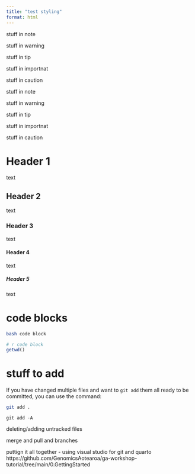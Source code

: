 ```yaml
---
title: "test styling"
format: html
---
```


::: {.callout-note}
stuff in note
:::

::: {.callout-warning}
stuff in warning
:::

::: {.callout-tip}
stuff in tip
:::

::: {.callout-important}
stuff in importnat
:::

::: {.callout-caution}
stuff in caution
:::

::: {.callout-note collapse="true"}
stuff in note
:::

::: {.callout-warning collapse="true"}
stuff in warning
:::

::: {.callout-tip collapse="true"}
stuff in tip
:::

::: {.callout-important collapse="true"}
stuff in importnat
:::

::: {.callout-caution collapse="true"}
stuff in caution
:::



# Header 1

text

## Header 2

text

### Header 3

text

#### Header 4

text

##### Header 5

text


# code blocks

```bash
bash code block
```

```r
# r code block
getwd()
```


# stuff to add

If you have changed multiple files and want to `git add` them all ready to be committed, you can use the command:
```bash
git add . 
```

`git add -A`

deleting/adding untracked files

merge and pull
and branches

puttign it all together
- using visual studio for git and quarto https://github.com/GenomicsAotearoa/ga-workshop-tutorial/tree/main/0.GettingStarted